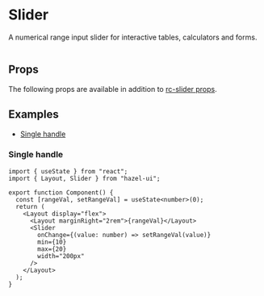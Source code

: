 
<Meta title="Atoms/Slider" component={Slider} />

# Slider

A numerical range input slider for interactive tables, calculators and
forms.

![]()

## Props

The following props are available in addition to [rc-slider props][1].

<ArgsTable of={Slider} />

## Examples

- [Single handle](#single-handle)

### Single handle

```tsx
import { useState } from "react";
import { Layout, Slider } from "hazel-ui";

export function Component() {
  const [rangeVal, setRangeVal] = useState<number>(0);
  return (
    <Layout display="flex">
      <Layout marginRight="2rem">{rangeVal}</Layout>
      <Slider
        onChange={(value: number) => setRangeVal(value)}
        min={10}
        max={20}
        width="200px"
      />
    </Layout>
  );
}
```

<EgSingleHandle />

[1]: https://github.com/react-component/slider#common-api
